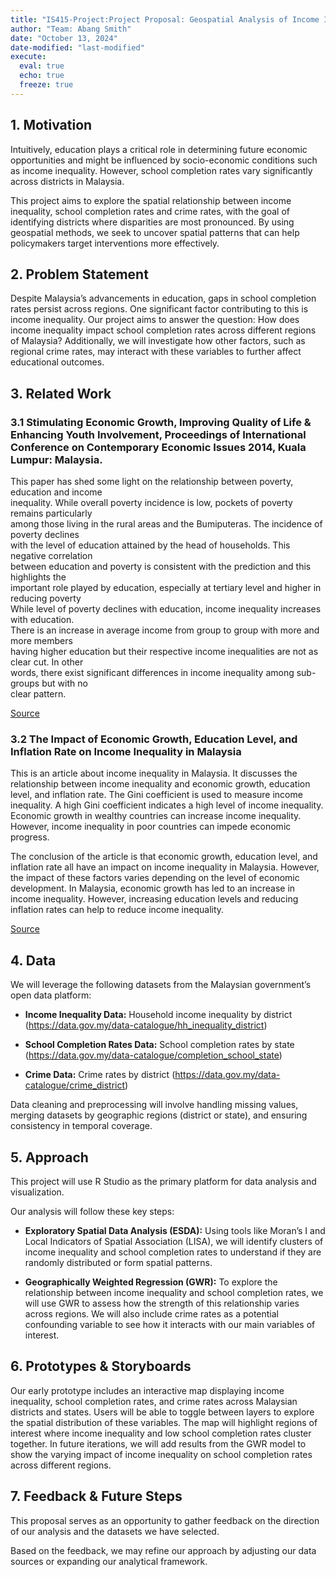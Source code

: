 ---
title: "IS415-Project:Project Proposal: Geospatial Analysis of Income Inequality and School Completion Rates in Malaysia"
author: "Team: Abang Smith"
date: "October 13, 2024"
date-modified: "last-modified"
execute: 
  eval: true
  echo: true
  freeze: true
---

## 1. Motivation

Intuitively, education plays a critical role in determining future economic opportunities and might be influenced by socio-economic conditions such as income inequality. However, school completion rates vary significantly across districts in Malaysia.

This project aims to explore the spatial relationship between income inequality, school completion rates and crime rates, with the goal of identifying districts where disparities are most pronounced. By using geospatial methods, we seek to uncover spatial patterns that can help policymakers target interventions more effectively.

## 2. Problem Statement

Despite Malaysia’s advancements in education, gaps in school completion rates persist across regions. One significant factor contributing to this is income inequality. Our project aims to answer the question: How does income inequality impact school completion rates across different regions of Malaysia? Additionally, we will investigate how other factors, such as regional crime rates, may interact with these variables to further affect educational outcomes.

## 3. Related Work

### 3.1 Stimulating Economic Growth, Improving Quality of Life & Enhancing Youth Involvement, Proceedings of International Conference on Contemporary Economic Issues 2014, Kuala Lumpur: Malaysia.

This paper has shed some light on the relationship between poverty, education and income\
inequality. While overall poverty incidence is low, pockets of poverty remains particularly\
among those living in the rural areas and the Bumiputeras. The incidence of poverty declines\
with the level of education attained by the head of households. This negative correlation\
between education and poverty is consistent with the prediction and this highlights the\
important role played by education, especially at tertiary level and higher in reducing poverty\
While level of poverty declines with education, income inequality increases with education.\
There is an increase in average income from group to group with more and more members\
having higher education but their respective income inequalities are not as clear cut. In other\
words, there exist significant differences in income inequality among sub-groups but with no\
clear pattern.

[Source](https://www.researchgate.net/profile/Hooi-Hooi-Lean/publication/274376082_Lean_HH_Lim_ES_Khoo_SL_Mohd_S_2014_Stimulating_Economic_Growth_Improving_Quality_of_Life_Enhancing_Youth_Involvement_Proceedings_of_International_Conference_on_Contemporary_Economic_Issues_2014_Kuala_/links/551cc2700cf2909047bcad80/Lean-HH-Lim-ES-Khoo-SL-Mohd-S-2014-Stimulating-Economic-Growth-Improving-Quality-of-Life-Enhancing-Youth-Involvement-Proceedings-of-International-Conference-on-Contemporary-Economic-Issue.pdf#page=117)

### 3.2 The Impact of Economic Growth, Education Level, and Inflation Rate on Income Inequality in Malaysia

This is an article about income inequality in Malaysia. It discusses the relationship between income inequality and economic growth, education level, and inflation rate. The Gini coefficient is used to measure income inequality. A high Gini coefficient indicates a high level of income inequality. Economic growth in wealthy countries can increase income inequality. However, income inequality in poor countries can impede economic progress.

The conclusion of the article is that economic growth, education level, and inflation rate all have an impact on income inequality in Malaysia. However, the impact of these factors varies depending on the level of economic development. In Malaysia, economic growth has led to an increase in income inequality. However, increasing education levels and reducing inflation rates can help to reduce income inequality.

[Source](https://hrmars.com/papers_submitted/18136/the-impact-of-economic-growth-education-level-and-inflation-rate-on-income-inequality-in-malaysia.pdf)

## 4. Data 

We will leverage the following datasets from the Malaysian government’s open data platform:

-   **Income Inequality Data:** Household income inequality by district (<https://data.gov.my/data-catalogue/hh_inequality_district>)

-   **School Completion Rates Data:** School completion rates by state (<https://data.gov.my/data-catalogue/completion_school_state>)

-   **Crime Data:** Crime rates by district (<https://data.gov.my/data-catalogue/crime_district>)

Data cleaning and preprocessing will involve handling missing values, merging datasets by geographic regions (district or state), and ensuring consistency in temporal coverage.

## 5. Approach

This project will use R Studio as the primary platform for data analysis and visualization.

Our analysis will follow these key steps:

-   **Exploratory Spatial Data Analysis (ESDA):** Using tools like Moran’s I and Local Indicators of Spatial Association (LISA), we will identify clusters of income inequality and school completion rates to understand if they are randomly distributed or form spatial patterns.

-   **Geographically Weighted Regression (GWR):** To explore the relationship between income inequality and school completion rates, we will use GWR to assess how the strength of this relationship varies across regions. We will also include crime rates as a potential confounding variable to see how it interacts with our main variables of interest.

## 6. Prototypes & Storyboards

Our early prototype includes an interactive map displaying income inequality, school completion rates, and crime rates across Malaysian districts and states. Users will be able to toggle between layers to explore the spatial distribution of these variables. The map will highlight regions of interest where income inequality and low school completion rates cluster together. In future iterations, we will add results from the GWR model to show the varying impact of income inequality on school completion rates across different regions.

## 7. Feedback & Future Steps

This proposal serves as an opportunity to gather feedback on the direction of our analysis and the datasets we have selected.

Based on the feedback, we may refine our approach by adjusting our data sources or expanding our analytical framework.
